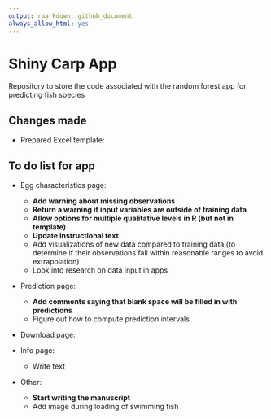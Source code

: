 ```yaml
---
output: rmarkdown::github_document
always_allow_html: yes
---
```


# Shiny Carp App

Repository to store the code associated with the random forest app for predicting fish species

## Changes made

- Prepared Excel template:
    

## To do list for app

- Egg characteristics page:
  - **Add warning about missing observations**
  - **Return a warning if input variables are outside of training data**
  - **Allow options for multiple qualitative levels in R (but not in template)**
  - **Update instructional text**
  - Add visualizations of new data compared to training data (to determine if their observations fall within reasonable ranges to avoid extrapolation)
  - Look into research on data input in apps
  
- Prediction page:
  - **Add comments saying that blank space will be filled in with predictions**
  - Figure out how to compute prediction intervals
  
- Download page:

- Info page:
  - Write text
  
- Other:
  - **Start writing the manuscript**
  - Add image during loading of swimming fish
  